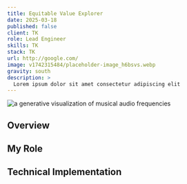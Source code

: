 ```yaml
---
title: Equitable Value Explorer
date: 2025-03-18
published: false
client: TK
role: Lead Engineer
skills: TK
stack: TK
url: http://google.com/
image: v1742315484/placeholder-image_h6bsvs.webp
gravity: south
description: >
  Lorem ipsum dolor sit amet consectetur adipiscing elit
---
```



<ProjectInfo frontmatter={frontmatter} />

<div class="image-layout">
  <div class="image-full-width">
    <Image
      {...getCloudinaryImageUrl("v1742309446/IMG_8602_ylwmkq.jpg", 1200, 600, "fill", "north")}
      alt="a generative visualization of musical audio frequencies"
    />
  </div>
</div>

## Overview

## My Role

## Technical Implementation

